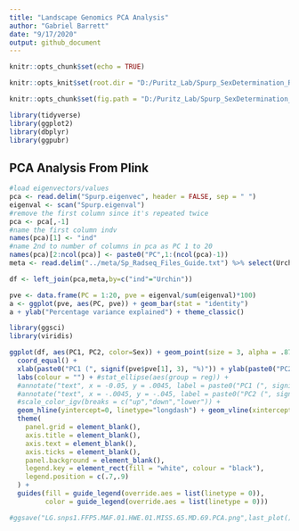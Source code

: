 ```yaml
---
title: "Landscape Genomics PCA Analysis"
author: "Gabriel Barrett"
date: "9/17/2020"
output: github_document
---
```


```r
knitr::opts_chunk$set(echo = TRUE)

knitr::opts_knit$set(root.dir = "D:/Puritz_Lab/Spurp_SexDetermination_RAD/04-PCA")

knitr::opts_chunk$set(fig.path = "D:/Puritz_Lab/Spurp_SexDetermination_RAD/04-PCA/PLOTS/")

library(tidyverse)
library(ggplot2)
library(dbplyr)
library(ggpubr)
```

## PCA Analysis From Plink

```r
#load eigenvectors/values 
pca <- read.delim("Spurp.eigenvec", header = FALSE, sep = " ")
eigenval <- scan("Spurp.eigenval")
#remove the first column since it's repeated twice
pca <- pca[,-1]
#name the first column indv
names(pca)[1] <- "ind"
#name 2nd to number of columns in pca as PC 1 to 20
names(pca)[2:ncol(pca)] <- paste0("PC",1:(ncol(pca)-1))
meta <- read.delim("../meta/Sp_Radseq_Files_Guide.txt") %>% select(Urchin, Sex)

df <- left_join(pca,meta,by=c("ind"="Urchin"))

```
 

```r
pve <- data.frame(PC = 1:20, pve = eigenval/sum(eigenval)*100)
a <- ggplot(pve, aes(PC, pve)) + geom_bar(stat = "identity")
a + ylab("Percentage variance explained") + theme_classic()
```

```r
library(ggsci)
library(viridis)

ggplot(df, aes(PC1, PC2, color=Sex)) + geom_point(size = 3, alpha = .875) + 
  coord_equal() + 
  xlab(paste0("PC1 (", signif(pve$pve[1], 3), "%)")) + ylab(paste0("PC2 (", signif(pve$pve[2], 3), "%)")) + 
  labs(colour = "") + #stat_ellipse(aes(group = reg)) +
  #annotate("text", x = -0.05, y = .0045, label = paste0("PC1 (", signif(pve$pve[1], 3), "%)"),size=4.95) +
  #annotate("text", x = -.0045, y = -.045, label = paste0("PC2 (", signif(pve$pve[2], 3), "%)"), angle = 90,size=4.95) +
  #scale_color_igv(breaks = c("up","down","lower")) + 
  geom_hline(yintercept=0, linetype="longdash") + geom_vline(xintercept=0, linetype="dotdash") +
  theme(
    panel.grid = element_blank(),
    axis.title = element_blank(),
    axis.text = element_blank(),
    axis.ticks = element_blank(),
    panel.background = element_blank(),
    legend.key = element_rect(fill = "white", colour = "black"),
    legend.position = c(.7,.9)
  ) + 
  guides(fill = guide_legend(override.aes = list(linetype = 0)),
         color = guide_legend(override.aes = list(linetype = 0)))

#ggsave("LG.snps1.FFP5.MAF.01.HWE.01.MISS.65.MD.69.PCA.png",last_plot(),device="png")
```